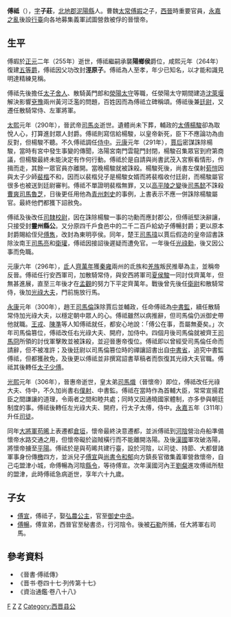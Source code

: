 '''傅祗'''（{{bd|245年||312年|catIdx=F}}），[[表字|字]]'''子莊'''，[[北地郡|北地郡]][[泥陽縣|泥陽縣]]人。曹魏[[太常|太常]][[傅嘏|傅嘏]]之子，[[西晉|西晉]]時重要官員，[[永嘉之亂|永嘉之亂]]後設[[行臺|行臺]]向各地募集義軍試圖營救被俘的晉懷帝。

== 生平 ==
傅嘏於[[正元_(曹髦)|正元]]二年（255年）逝世，傅祗繼嗣承襲'''陽鄉侯'''爵位，咸熙元年（264年）復建[[中國爵位|五等爵]]，傅祗因父功改封'''涇原子'''。傅祗為人至孝，年少已知名，以才能和識見明達精練見稱。

傅祗先後擔任[[太子舍人|太子舍人]]、散騎黃門郎和[[滎陽|滎陽]][[太守|太守]]等職，任滎陽太守期間建造[[沈萊堰|沈萊堰]]解決影響[[兗州|兗]][[豫州|豫]]兩州黃河泛濫的問題，百姓因而為傅祗立碑稱頌。傅祗後兼[[廷尉|廷尉]]，又遷任散騎常侍、左軍將軍。

[[太熙|太熙]]元年（290年），晉武帝[[司馬炎|司馬炎]]逝世。遺體尚未下葬，輔政的[[太傅|太傅]][[楊駿|楊駿]]卻為取悅人心，打算進封眾人封爵。傅祗則寫信給楊駿，以皇帝新死，臣下不應論功為由反對，但楊駿不聽。不久傅祗調任[[侍中|侍中]]。[[元康_(西晋)|元康]]元年（291年），[[賈后|賈后]]密謀誅除楊駿，當時有宮中發生事變的傳聞，洛陽宮南門雲龍門封閉，楊駿召集眾官到府第商議，但楊駿最終未能決定有作何行動。傅祗於是自請與尚書武茂入宮察看情形，作揖而走，其餘一眾官員亦離開。當晚楊駿就被誅殺。楊駿死後，尚書左僕射[[荀愷|荀愷]]因與太子少師[[裴楷|裴楷]]不和，因而以裴楷兒子是楊駿女婿而將裴楷收付廷尉，而楊駿屬官很多也被送到廷尉審判。傅祗不單證明裴楷無罪，又以[[高平陵之變|高平陵之變]]後[[司馬懿|司馬懿]]不誅殺[[曹爽|曹爽]][[司馬|司馬]][[魯芝|魯芝]]，日後更任用他為[[青州|青州]][[刺史|刺史]]的事例，上書表示不應一併誅除楊駿屬官。最終他們都獲下詔赦免。

傅祗及後改任[[司隸校尉|司隸校尉]]，因在誅除楊駿一事的功勳而應封郡公，但傅祇堅決辭讓，只接受封'''靈州縣公'''。又分原四千戶食邑中的二千二百戶給幼子傅暢封爵；更以原本封爵賜給侄兒[[傅雋|傅雋]]，改封為東明亭侯。同年，楚王[[司馬瑋|司馬瑋]]以賈后假造的皇帝詔書誅除汝南王[[司馬亮|司馬亮]]和[[衛瓘|衛瓘]]，傅祗因接詔後遲疑而遭免官。一年後任[[光祿勳|光祿勳]]，後又因公事而免職。

元康六年（296年），[[氐|氐]]人[[齊萬年|齊萬年]]獲[[秦州|秦]][[雍州|雍]]兩州的氐族和[[羌族|羌族]]叛民推舉為主，並稱帝反晉。傅祗任行安西軍司，加散騎常侍，與安西將軍司[[夏侯駿|夏侯駿]]一同討伐齊萬年，但無甚進展，直至三年後才在[[孟觀|孟觀]]的努力下平定齊萬年。戰後曾先後任[[衛尉|衛尉]]和散騎常侍，後加[[光祿大夫|光祿大夫]]，門前施放行馬。

[[永康_(西晉)|永康]]元年（300年），趙王[[司馬倫|司馬倫]]誅除賈后並輔政，任命傅祗為[[中書監|中書監]]，續任散騎常侍加光祿大夫，以穩定朝中眾人的心。傅祗雖然以病推辭，但司馬倫仍派御史帶他就職。[[王戎|王戎]]、[[陳準|陳準]]等人知傅祗就任，都安心地說：「傅公在事，吾屬無憂矣。」次年司馬倫篡位，傅祗改任右光祿大夫、開府，加侍中。四個月後司馬倫就被齊王[[司馬冏|司馬冏]]所領的討伐軍擊敗並被誅殺，並迎晉惠帝復位。傅祗即以曾經受司馬倫任命而請辭，但不被准許；及後廷尉以司馬倫篡位時的禪讓詔書出自[[中書省|中書省]]，追究中書監傅祗，但都獲赦免，及後更以傅祗並非撰寫詔書草稿者而恢復其光祿大夫官職。傅祗其後轉任[[太子少傅|太子少傅]]。

[[光熙|光熙]]元年（306年），晉惠帝逝世，皇太弟[[司馬熾|司馬熾]]（晉懷帝）即位，傅祗改任光祿大夫、侍中，不久加尚書右[[僕射|僕射]]、中書監。傅祗在當時作為首輔大臣，常常宣揚君臣之間謙讓的道理，令兩者之間和睦共處；同時又因通曉國家體制，亦多參與朝廷制度的事。傅祗後轉任左光祿大夫、開府，行太子太傅，侍中。[[永嘉|永嘉]]五年（311年）升任[[司徒|司徒]]。

同年[[大将军_(东亚)|大將軍]][[苟晞|苟晞]]上表遷都[[倉垣|倉垣]]，懷帝最終決意遷都，並派傅祗到[[河陰|河陰]]營治舟船準備懷帝水路交通之用，但懷帝礙於盜賊橫行而不能離開洛陽。及後[[前趙|漢國]]軍攻破洛陽，將懷帝擄至[[平陽|平陽]]。傅祗於是與苟晞共建行臺，設於河陰，以司徒、持節、大都督諸軍事身份傳[[檄|檄]]四方，並派兒子[[傅宣|傅宣]]與[[尚書令|尚書令]][[和郁|和郁]]向方鎮長官徵集義軍營救懷帝，自己屯盟津小城，命傅暢為河陰[[縣令|縣令]]，等待傅宣。次年漢國河內王[[劉粲|劉粲]]進攻傅祗所駐的盟津，此時傅祗急病逝世，享年六十九歲。

== 子女 ==
*[[傅宣|傅宣]]，傅祗子，娶[[弘農公主|弘農公主]]，官至[[御史中丞|御史中丞]]。
*[[傅暢|傅暢]]，傅宣弟，西晉官至秘書丞，行河陰令。後被[[石勒|石勒]]所捕，任大將軍右司馬。

== 參考資料 ==
*《晉書·傅祗傳》
*《晋书·卷四十七·列传第十七》
*《資治通鑑·卷八十八》

[[Category:晉朝政治人物|F]]
[[Category:傅姓|Z]]
[[Category:北地傅氏|Z]]
[[Category:西晋县公|Category:西晋县公]]